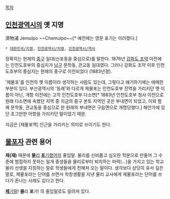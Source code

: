[[목차]]
== [[인천광역시]]의 옛 지명 ==
濟物浦
Jemulpo
~~Chemulpo~~[* 예전에는 영문 표기는 이러했다.]

 * [[대한민국/지명]], [[인천광역시/지명]], [[인천광역시/역사]]

정확히는 현재의 [[중구(인천)|중구]] 일대(신포동을 중심으로)를 말한다. 1876년 [[강화도 조약]] 이전에는 인천도호부의 중심지가 [[남구(인천)|남구]] 문학동, 관교동 일대였다. 그러나 강화도 조약 이후 인천도호부의 중심지는 현재의 중구로 이전되었다 (1883년경).

'제물포'를 인천의 옛 이름이라 생각하는 사람도 있는데, 그렇다고 얘기하기에는 애매한 부분이 있다. 부산광역시의 '동래'와 다르게 제물포는 인천도호부 전역을 가리키던 옛 이름이 아닌, 개항 이전에는 고작 인천도호부 다소면[* 1883년 인천도호부 청사 이전으로 원래 다소면에 속했던 지역 중 지금의 중구 본토 지역인 곳은 부내면이 되었고, 이와 함께 문학동, 관교동을 중심으로 한 원래의 부내면은 구읍면으로 개명당했다.] 해안가에 있던 조그만한 어항을 가리키던 말이었기 때문.

지금은 [제물포역] 인근을 가리키는 의미로 쓰이기도 한다.

== [[물포자]] 관련 용어 ==
'''제(쟤)''' 때문에 [[물리학|'''물'''리]] [[포기#s-2|'''포'''기]]했어의 줄임말. 물리를 신비롭고 심오한 학문으로 만들어 그 수준에 범접하지 못하는 일개 중생들을 물리로부터 퇴치하는 마력(...)을 가지고 있는 학교 물리 선생을 지칭하는 말로 학생들에게 전해져 오는 말이다. 생각보다 상당히 유서 깊은 말로, 제물포라는 단어를 쓰면서 학창생활을 지낸 물리 교사에게 제물포라는 단어를 쓰다가 혼나는 사례도 있다고 한다.

[[제기랄|'''제'''기랄]]! '''물'''리 '''포'''기! 의 줄임말로도 알려져 있다.
